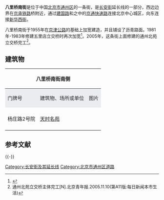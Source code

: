 {{coord|39.90534422237296|N|116.62629247297892|E|type:landmark|display=title}}
{{Infobox China Road
|路牌类型 = Beijing
|中文道路名称 = 八里桥南街
|道路名称拼音 = BALIQIAO NANJIE
|道路方向 = WE
|图片=
|图片说明=
|道路属性 = 
|道路总长度 =
|规划总长度 =
|已通车长度 =
|车速限制 = 
|行车线数量 = 
|所在地区 = [[北京市|北京市]][[通州区_(北京市)|通州区]]
|起点 = [[建国路_(北京)|建国路]]
|终点 = [[新华西街|新华西街]]
|道路命名日期=1989年
|命名缘由 = 在[[八里桥|八里桥]]东南
|道路旧名=
|道路动工日期=
|通车日期=
|相连路段 = 
|路段主要建筑 =
}}
'''八里桥南街'''是位于中国[[北京市|北京市]][[通州区_(北京市)|通州区]]的一条街，是[[长安街|长安街]]延长线的一部分，西边边界在[[京承铁路|京承铁路]]桥附近，通过[[建国路_(北京)|建国路]]和之中的[[京通快速路|京通快速路]]连接北京中心城区，向东连接[[新华西街|新华西街]]。

八里桥南街于1955年在[[京津公路|京津公路]]的基础上加宽建造，并且铺设了沥青路面。1981年-1983年修建五里店立交桥时再次加宽<ref name="通县地名志">{{cite book |editor=通县地名志编辑委员会 |title=北京市通县地名志 |date=1992-09 |location=北京出版社 |pages=19}}</ref>。2005年，这条街上面修建的通州北苑立交桥完工<ref>通州北苑立交桥主体完工[N].北京青年报.2005.11.10(第A11版:每日新闻本市生活)</ref>。

== 建筑物 ==
{| class="wikitable" 
|- style="font-weight:bold; text-align:center;"
! colspan=3|八里桥南街南侧 !! rowspan=5| [[建国路_(北京)|↑<br />西]]<br /><br /><br /><br />八<br />里<br />桥<br />南<br />街<br /><br /><br /><br />[[新华西街|东<br />↓]] !! colspan=3|八里桥南街北侧
|- style="font-weight:bold; text-align:center;"
| style="vertical-align:middle; background-color:#EAECF0; color:#202122;" | 门牌号
| style="vertical-align:middle; background-color:#EAECF0; color:#202122;" | 建筑物、场所或单位
| style="vertical-align:middle; background-color:#EAECF0; color:#202122;" | 图片
| style="background-color:#EAECF0; color:#202122;" | 图片
| style="background-color:#EAECF0; color:#202122;" | 建筑物、场所或单位
| style="background-color:#EAECF0; color:#202122;" | 门牌号
|-
| 
| 
| 
| 
| [[北京大唐高新技术创业园|北京大唐高新技术创业园]]
| 5号院
|-
| 杨庄路2号院
| [[天时名苑|天时名苑]]
| 
| 
| [[通典铭居|通典铭居]]
| 1号院
|-
| colspan="3" | <center>{{中国国道名|103|[[103国道|京津公路]]}}</center>
| colspan="3" | <center>[[北苑北路|北苑北路]]</center>
|}

== 参考文献 ==
{{Reflist}}

{{-}}
{{京通石道}}
{{长安街}}

[[Category:长安街及其延长线|Category:长安街及其延长线]]
[[Category:北京市通州区道路|Category:北京市通州区道路]]